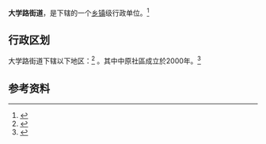 {{中国乡级行政区|41/01/03/007/000}}

'''大学路街道'''，是{{PRC admin/fullname|41/01/03/007/000|3}}下辖的一个[[乡镇|乡镇]]级行政单位。<ref>{{PRC admin/ref sgc|{{PRC admin/parent|41/01/03/007/000}}}}</ref>

== 行政区划 ==

大学路街道下辖以下地区：<ref>{{PRC admin/ref sgc|41/01/03/007/000}}</ref>
{{PRC admin/children|41/01/03/007/000}}。其中中原社區成立於2000年。<ref>{{cite news |title=《二七辞典》 中国人民政治协商会议郑州市二七区委员会编 郑州：河南人民出版社 2011 第103页 |url=http://readsvr.chaoxing.com/n/disreadbook/book/discover/13245554/de6189fe8a4d4e6aa157f8b8122f168e/dc68511dfbbb9ca647293a9172fbc9fb.shtml?view=1&fenlei=111203&pagebarreset=true&sKey=%E4%B8%AD%E5%8E%9F%E7%A4%BE%E5%8C%BA |accessdate=2022-01-09 |archive-date=2022-01-09 |archive-url=https://web.archive.org/web/20220109090617/http://readsvr.chaoxing.com/n/disreadbook/book/discover/13245554/de6189fe8a4d4e6aa157f8b8122f168e/dc68511dfbbb9ca647293a9172fbc9fb.shtml?view=1&fenlei=111203&pagebarreset=true&sKey=%E4%B8%AD%E5%8E%9F%E7%A4%BE%E5%8C%BA |dead-url=no }}</ref>

== 参考资料 ==

{{reflist}}

{{行政区划小作品}}
{{PRC admin/navcat|41/01/03/007/000}}